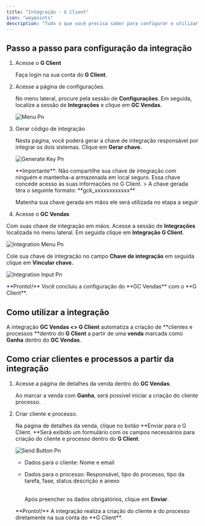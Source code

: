 ```yaml
---
title: "Integração - G Client"
icon: "waypoints"
description: "Tudo o que você precisa saber para configurar e utilizar a integração com o G Client."
---
```


## Passo a passo para configuração da integração

1. Acesse o **G Client**
   
   Faça login na sua conta do **G Client**.
2. Acesse a página de configurações.
   
   No menu lateral, procure pela sessão de **Configurações**. Em seguida, localize a sessão de **Integrações** e clique em **GC Vendas**.

   ![Menu Pn](/images/integracoes/menu.png)
3. Gerar código de integração
   
   Nesta página, você poderá gerar a chave de integração responsável por integrar os dois sistemas. Clique em **Gerar chave.**

   ![Generate Key Pn](/images/integracoes/generate-key.png)

   <Warning>
     **Importante**: Não compartilhe sua chave de integração com ninguém e mantenha-a armazenada em local seguro. Essa chave concede acesso às suas informações no G Client.
   </Warning>
   > A chave gerada téra o seguinte formato:  **gck_xxxxxxxxxxxx**

   Matenha sua chave gerada em mãos ele será utilizada no etapa a seguir
4. Acesse o **GC Vendas**

Com suas chave de integração em mãos. Acesse a sessão de **Integrações** localizada no menu lateral. Em seguida clique em  **Integração G Client**. 

![Integration Menu Pn](/images/integracoes/integration-menu.png)

Cole sua chave de integração no campo **Chave de integração** em seguida clique em **Vincular chave.**

![Integration Input Pn](/images/integracoes/integration-input.png)

<Check>
  **Pronto\!**  Você concluiu a configuração do **GC Vendas** com o **G Client**.
</Check>

## Como utilizar a integração

A integração **GC Vendas \<\> G Client** automatiza a criação de **clientes e processos **dentro do **G Client**  a partir de uma **venda** marcada como **Ganha** dentro do **GC Vendas**.

## Como criar clientes e processos a partir da integração

1. Acesse a página de detalhes da venda dentro do **GC Vendas**.
   
   Ao marcar a venda com **Ganha**, será possível iniciar a criação do cliente processo.
2. Criar cliente e processo.
   
   Na página de detalhes da venda, clique no botão **Enviar para o G Client. **Será exibido um formulário com os campos necessários para criação do cliente e processo dentro do **G Client**.

   ![Send Button Pn](/images/integracoes/send-button.png)
   - Dados para o cliente: Nome e email
   - Dados para o processo: Responsável, tipo do processo, tipo da tarefa, fase, status descrição e anexo

     \
     Após preencher os dados obrigatórios, clique em **Enviar**.

   <Check>
     **Pronto\!** A integração realiza a criação do cliente e do processo diretamente na sua conta do **G Client**.
   </Check>